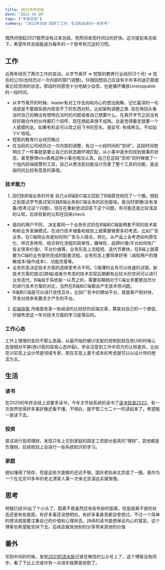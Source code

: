 ```yaml
---
title: 2022年终总结
date: "2022-10-20"
tags: ["年度总结"]
summary: "2022年总结-回顾了工作、生活和自身的一些思考"
---
```


偶然间想起2021竟然没有过来总结，恍然间发现时间过的好快。这次提前来总结下，希望年终总结能成为每年的一个思考和沉淀的习惯。

## 工作  
近两年经历了两次工作的变动，从字节离开 => 短暂的教育行业经历(3个月) => 现在的公司(也经历过一次内部的部门调整)。仔细回想自己应该有半年多的迷茫期或者比较空闲的状态，那段时间感觉十分地缺少自信，也是循环播放Unstoppable的一段时间。

* 从字节离开的时候，leader有对工作去向和内心的想法疏解，记忆最深的一句话就是不要跟系统内改变不了的东西对抗，比如架构调整之类. 现在再回头看当时自己的确没有想明白当时的问题或者自己想要什么。在离开字节之前没有好好跟合作的伙伴都打个招呼，现在想起来很不成熟。总是觉得要走就要一个人偷摸的走。如果有机会可以改之前飞书的签名，我会写: 有缘再见，不如加个V 哈哈。
* 短暂的教育行业经历略过
* 在当前的公司经历过一次内部的调整，有过一小段时间的“空闲”。这段时间想明白了一件事就是要让自己的状态跟环境匹配，从小事中逐步的找到做事的状态，甚至整理xlsx表格这种小事也相当认真。自己在这段"空闲"的时候做了一个组内前端报警的工具，自己从想法到功能设计完善了整个工具的功能，是这段时间比较有意思的事情。

### 技术能力
1. 回归到B端业务的开发 自己从B端到C端又回到了B端感觉经历了一个圈。想起之前面试字节面试官问我B端业务和C端业务的区别是啥。我当时很懵(没有准备/思考过这个问题)，现在在重新尝试回答下这个问题，有可能还是比较浅显的认知，后续有新的认知在回来check
  * 面向的用户不同， 决定着同一个业务形式的在B端和C端是两套不同的技术架构和业务发展模式。在进行技术储备和规划上就需要做更多的考虑。比如广告业务，在C端侧业务是如何将广告与人结合，转化。从产品上会考虑如何原生化、样式多样性、结合转化流程的简单性、趣味性、品牌价值(平台如何给广告主带来价值)、平台价值等，业务形态上流程短、迭代节奏快。在B端上就需要为C端的业务提供完成的配套流程，业务形态上要简单好用（减轻用户的理解成本/操作成本）、功能完善等。
  * 业务形态决定技术方案的选择思考点不同。C端薄的业务可以快速的试错。新技术方案的尝试(跨端)或者欠考虑的技术实现后期都有比较大的空间可以进行业务迭代。B端由于系统是一以贯之的，需要前期相对于C端业务要更加充分的进行技术方案的对比，当然在B端和C端都会产生技术债问题。
  * B端和C端是可以进行良性互补。比如广告中的建站平台，就是客户侧对快，开发对效率有要求才产生的平台。

2. [前端快报](https://icantunderstand.github.io/blog/%E5%89%8D%E7%AB%AF%E5%BF%AB%E6%8A%A5/) 月维度收录一些阅读的比较好的前端文章，算是对自己的一个督促。仔细考虑这一年对技术方面的学习是落后的。

### 工作心态
工作上慢慢的变的不那么急躁。从最开始的被UI支配的控制到现在改UI的时候心态很相对平静(改UI真的容易心态炸裂)。学会注意到工作中双方的认知差异。比如在UI实现上设计师是领域专家，那在实现上基于成本的考虑就可以以设计师的想法为主。

## 生活

### 读书 
在2020的年终总结上说要多读书，今年才开始系统的读书了[读书目录2022](https://icantunderstand.github.io/blog/book-list-2022)。有一次突然觉得好多事好像还看不懂，不明白，就不管三七二十一的读起来了。希望能一直读下去。

### 投资
尝试进行投资理财。发现只有上交到家庭的固定工资部分是真的“理财”，其他都是负理财。后续规划上会进行一些系统知识的学习。

### 家庭
貌似懂得了陪伴，但是这些方面做的还远不够。国庆老妈来北京逛了一圈。我作为一个在北京10多年的老北漂家人第一次来北京溜达实属惭愧。

## 思考
转眼已经30出了个小头了。距离不惑虽然还有些年龄的距离，但是距离不惑的状态还是有些差距。有好多事还没想明白，有好多事甚至都没曾想过。不过一个简单的想法就是要注重自己的价值和心理状态。持续的读书是想保证内心的富足。这个博客也希望能坚持下去，后续会做其他别的分享带来其他的价值

## 番外
写到中间的时候，发现[2021的流水账](https://mp.weixin.qq.com/s?__biz=MzUwOTk5NDI3OA==&mid=2247484174&idx=1&sn=123f7a9b633c3c786519e24f3f4b0072&chksm=f908f747ce7f7e51785450e91d9aa8c68f411f63935b162d9f19b4fea1cb9184ef10b30f3e7f#rd)记录在微信的公众号上了，这个博客没有同步。看了下比上次或许有一点进步就算是安慰了。